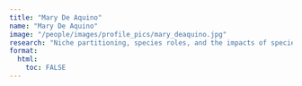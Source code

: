 ```yaml
---
title: "Mary De Aquino"
name: "Mary De Aquino"
image: "/people/images/profile_pics/mary_deaquino.jpg"
research: "Niche partitioning, species roles, and the impacts of species loss in ant-following birds"
format:
  html:
    toc: FALSE
---
```


